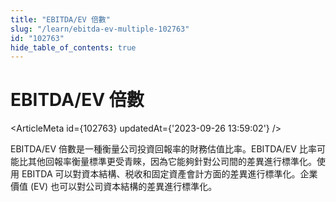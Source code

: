 ```yaml
---
title: "EBITDA/EV 倍數"
slug: "/learn/ebitda-ev-multiple-102763"
id: "102763"
hide_table_of_contents: true
---
```



# EBITDA/EV 倍數

<ArticleMeta id={102763} updatedAt={'2023-09-26 13:59:02'} />
<div className='border-solid border-b border-t-0 my-4 border-[var(--ifm-color-gray-300)]' />

EBITDA/EV 倍數是一種衡量公司投資回報率的財務估值比率。EBITDA/EV 比率可能比其他回報率衡量標準更受青睞，因為它能夠針對公司間的差異進行標準化。使用 EBITDA 可以對資本結構、税收和固定資產會計方面的差異進行標準化。企業價值 (EV) 也可以對公司資本結構的差異進行標準化。
